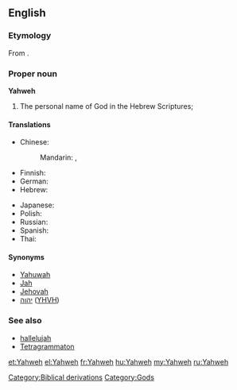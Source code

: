 ==English==

===Etymology===
{{wikipedia|Yahweh (name)}}
From {{etyl|he|en}} {{term|יהוה|sc=Hebr|lang=he}}.

===Proper noun===
'''Yahweh'''

# {{context|religion}} The personal name of God in the Hebrew Scriptures; 

====Translations====
{{trans-top|personal name of God}}
* Chinese:
*: Mandarin: {{t-|cmn|耶和華|sc=Hani}}, {{t-|cmn|耶和华|tr=Yēhéhuá|sc=Hani}}
* Finnish: {{t-|fi|Jahve}}
* German: {{t+|de|Jahwe}}
* Hebrew: {{t+|he|יהוה}}
{{trans-mid}}
* Japanese: {{t|ja|ヤハウェ|tr=yahawe}}
* Polish: {{t-|pl|Jahwe}}
* Russian: {{t|ru|Яхве|m|tr=yáhve}}
* Spanish: {{t+|es|Yahvé}}
* Thai: {{t|th|พระยาห์เวห์|tr=Pra-Yah-Weh}}
{{trans-bottom}}

====Synonyms====
*[[Yahuwah]]
*[[Jah]]
*[[Jehovah]]
*[[יהוה]] ([[YHVH]])

===See also===
* [[hallelujah]]
* [[Tetragrammaton]]

[[Category:Biblical derivations]]
[[Category:Gods]]

[[et:Yahweh]]
[[el:Yahweh]]
[[fr:Yahweh]]
[[hu:Yahweh]]
[[my:Yahweh]]
[[ru:Yahweh]]